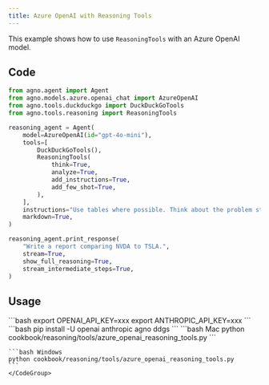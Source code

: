```yaml
---
title: Azure OpenAI with Reasoning Tools
---
```


This example shows how to use `ReasoningTools` with an Azure OpenAI model.

## Code

```python cookbook/reasoning/tools/azure_openai_reasoning_tools.py
from agno.agent import Agent
from agno.models.azure.openai_chat import AzureOpenAI
from agno.tools.duckduckgo import DuckDuckGoTools
from agno.tools.reasoning import ReasoningTools

reasoning_agent = Agent(
    model=AzureOpenAI(id="gpt-4o-mini"),
    tools=[
        DuckDuckGoTools(),
        ReasoningTools(
            think=True,
            analyze=True,
            add_instructions=True,
            add_few_shot=True,
        ),
    ],
    instructions="Use tables where possible. Think about the problem step by step.",
    markdown=True,
)

reasoning_agent.print_response(
    "Write a report comparing NVDA to TSLA.",
    stream=True,
    show_full_reasoning=True,
    stream_intermediate_steps=True,
)
```

## Usage

<Steps>
  <Snippet file="create-venv-step.mdx" />

  <Step title="Set your API key">
    ```bash
    export OPENAI_API_KEY=xxx
    export ANTHROPIC_API_KEY=xxx
    ```
  </Step>

  <Step title="Install libraries">
    ```bash
    pip install -U openai anthropic agno ddgs
    ```
  </Step>

  <Step title="Run Example">
    <CodeGroup>
    ```bash Mac
    python cookbook/reasoning/tools/azure_openai_reasoning_tools.py
    ```

    ```bash Windows
    python cookbook/reasoning/tools/azure_openai_reasoning_tools.py
    ```
    </CodeGroup>
  </Step>

</Steps>
